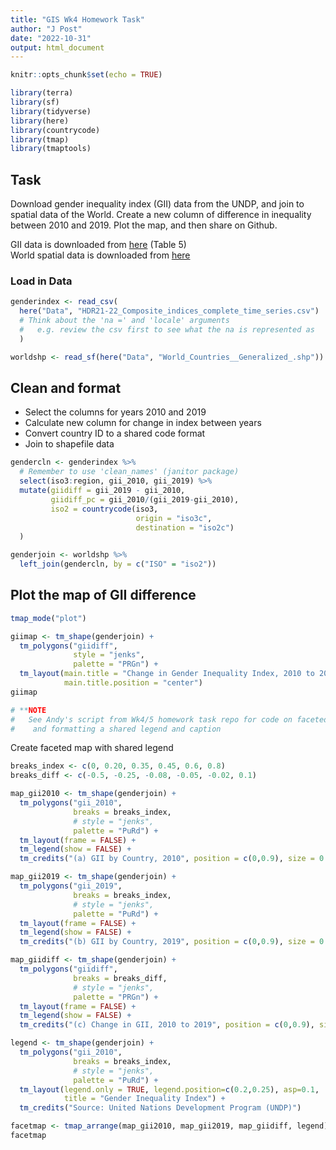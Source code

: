 ```yaml
---
title: "GIS Wk4 Homework Task"
author: "J Post"
date: "2022-10-31"
output: html_document
---
```


```r
knitr::opts_chunk$set(echo = TRUE)

library(terra)
library(sf)
library(tidyverse)
library(here)
library(countrycode)
library(tmap)
library(tmaptools)
```

## Task

Download gender inequality index (GII) data from the UNDP, and join to spatial data of the World. Create a new column of difference in inequality between 2010 and 2019. Plot the map, and then share on Github.

GII data is downloaded from [here](https://hdr.undp.org/data-center/documentation-and-downloads) (Table 5)  
World spatial data is downloaded from [here](https://hub.arcgis.com/datasets/esri::world-countries-generalized/about)

### Load in Data

```r
genderindex <- read_csv(
  here("Data", "HDR21-22_Composite_indices_complete_time_series.csv")
  # Think about the 'na =' and 'locale' arguments
  #   e.g. review the csv first to see what the na is represented as
  )

worldshp <- read_sf(here("Data", "World_Countries__Generalized_.shp"))

```

## Clean and format

- Select the columns for years 2010 and 2019
- Calculate new column for change in index between years
- Convert country ID to a shared code format
- Join to shapefile data

```r
gendercln <- genderindex %>% 
  # Remember to use 'clean_names' (janitor package)
  select(iso3:region, gii_2010, gii_2019) %>%
  mutate(giidiff = gii_2019 - gii_2010,
         giidiff_pc = gii_2010/(gii_2019-gii_2010),
         iso2 = countrycode(iso3, 
                            origin = "iso3c", 
                            destination = "iso2c")
  )

genderjoin <- worldshp %>%
  left_join(gendercln, by = c("ISO" = "iso2"))

```

## Plot the map of GII difference

```r

tmap_mode("plot")

giimap <- tm_shape(genderjoin) +
  tm_polygons("giidiff",
              style = "jenks",
              palette = "PRGn") +
  tm_layout(main.title = "Change in Gender Inequality Index, 2010 to 2019",
            main.title.position = "center")
giimap

# **NOTE
#   See Andy's script from Wk4/5 homework task repo for code on faceted maps
#    and formatting a shared legend and caption

```

Create faceted map with shared legend

```r

breaks_index <- c(0, 0.20, 0.35, 0.45, 0.6, 0.8)
breaks_diff <- c(-0.5, -0.25, -0.08, -0.05, -0.02, 0.1)

map_gii2010 <- tm_shape(genderjoin) +
  tm_polygons("gii_2010",
              breaks = breaks_index,
              # style = "jenks",
              palette = "PuRd") +
  tm_layout(frame = FALSE) + 
  tm_legend(show = FALSE) +
  tm_credits("(a) GII by Country, 2010", position = c(0,0.9), size = 0.8)

map_gii2019 <- tm_shape(genderjoin) +
  tm_polygons("gii_2019",
              breaks = breaks_index,
              # style = "jenks",
              palette = "PuRd") +
  tm_layout(frame = FALSE) + 
  tm_legend(show = FALSE) +
  tm_credits("(b) GII by Country, 2019", position = c(0,0.9), size = 0.8)

map_giidiff <- tm_shape(genderjoin) +
  tm_polygons("giidiff",
              breaks = breaks_diff,
              # style = "jenks",
              palette = "PRGn") +
  tm_layout(frame = FALSE) + 
  tm_legend(show = FALSE) +
  tm_credits("(c) Change in GII, 2010 to 2019", position = c(0,0.9), size = 0.8)

legend <- tm_shape(genderjoin) +
  tm_polygons("gii_2010",
              breaks = breaks_index,
              # style = "jenks",
              palette = "PuRd") +
  tm_layout(legend.only = TRUE, legend.position=c(0.2,0.25), asp=0.1,
            title = "Gender Inequality Index") +
  tm_credits("Source: United Nations Development Program (UNDP)")

facetmap <- tmap_arrange(map_gii2010, map_gii2019, map_giidiff, legend)
facetmap

```


